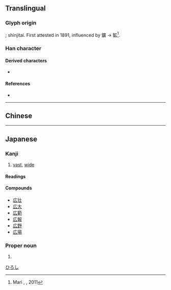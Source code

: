 {{character info/new}}
{{also|廣|广}}
==Translingual==
{{Han simplified forms|廣|広|广}}

===Glyph origin===
{{Han simp|廣|f=黃|t=厶}}; shinjitai. First attested in 1891, influenced by 鑛 → 鉱<ref>Mari {{smallcaps|Yamashita}}, [http://www.kanken.or.jp/project/data/investigation_incentive_award_2010_yamashita.pdf {{lang|ja|「広」の字体について―略字体の出現時期とその要因―}}], 2011</ref>.

===Han character===
{{Han char|rn=53|rad=广|as=02|sn=5|four=00230|canj=II,XII|ids=⿸广厶}}

====Derived characters====
* {{l|mul|[[鉱]], [[拡]], [[砿]], [[昿]], [[絋]] (from [[鑛]], [[擴]], [[礦]], [[曠]], [[纊]])}}

====References====
* {{Han ref|kx=0343.081|dkj=09224|dj=0652.180|hdz=20873.021|uh=5E83|ud=24195}}
<references />

----

==Chinese==
{{zh-see|廣|v}}

----

==Japanese==
{{ja-kanji forms|広|廣}}

===Kanji===
{{ja-kanji|grade=2|rs=广02|style=s|kyu=廣}}

# [[vast]], [[wide]]

====Readings====
{{ja-readings
|goon=こう<くわう
|kanon=こう<くわう
|kun=ひろ-い, ひろ-まる, ひろ-める, ひろ-がる, ひろ-げる
}}

====Compounds====
* [[広壮]]
* [[広大]]
* [[広範]]
* [[広報]]
* [[広野]]
* [[広場]]

===Proper noun===
{{ja-pos|proper|ひろし}}

# {{given name|male|lang=ja}}

[[Category:Japanese male given names|ひろし]]